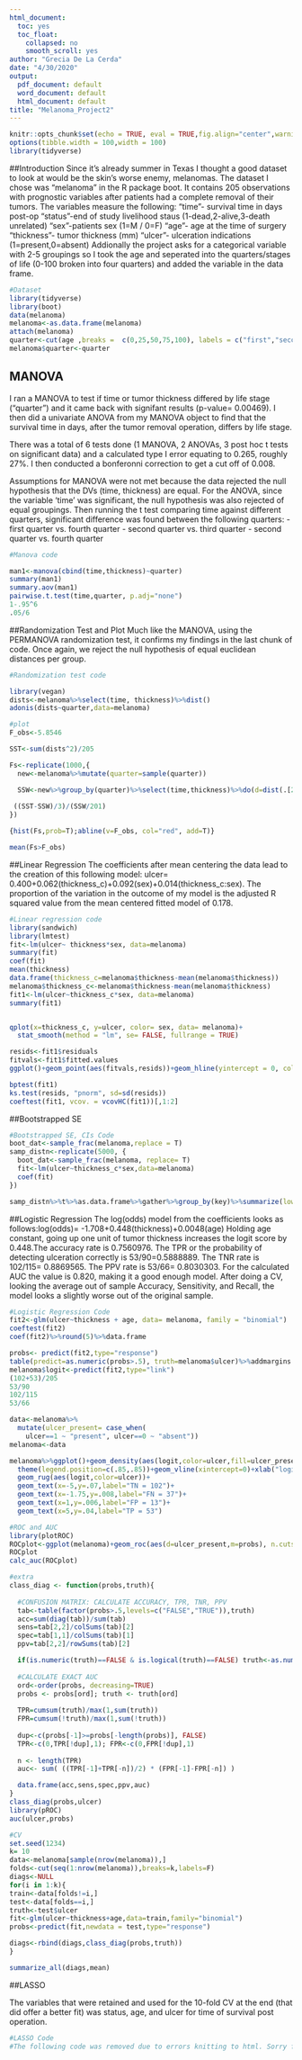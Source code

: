 ```yaml
---
html_document:
  toc: yes
  toc_float:
    collapsed: no
    smooth_scroll: yes
author: "Grecia De La Cerda"
date: "4/30/2020"
output:
  pdf_document: default
  word_document: default
  html_document: default
title: "Melanoma_Project2"
---
```


```r
knitr::opts_chunk$set(echo = TRUE, eval = TRUE,fig.align="center",warning=FALSE,message=FALSE,fig.width=8, fig.height=5, linewidth=60)
options(tibble.width = 100,width = 100)
library(tidyverse)
```


##Introduction
  Since it's already summer in Texas I thought a good dataset to look at would be the skin's worse enemy, melanomas. The dataset I chose was "melanoma" in the R package boot. It contains 205 observations with prognostic variables after patients had a complete removal of their tumors. The variables measure the following:
  "time"- survival time in days post-op
  "status"-end of study livelihood staus (1-dead,2-alive,3-death unrelated)
  "sex"-patients sex (1=M / 0=F)
  "age"- age at the time of surgery
  "thickness"- tumor thickness (mm)
  "ulcer"- ulceration indications
  (1=present,0=absent)
Addionally the project asks for a categorical variable with 2-5 groupings so I took the age and seperated into the quarters/stages of life (0-100 broken into four quarters) and added the variable in the data frame. 

```r
#Dataset
library(tidyverse)
library(boot)
data(melanoma)
melanoma<-as.data.frame(melanoma)
attach(melanoma)
quarter<-cut(age ,breaks =  c(0,25,50,75,100), labels = c("first","second","third","fourth"), right=FALSE)
melanoma$quarter<-quarter
```

## MANOVA

I ran a MANOVA to test if time or tumor thickness differed by life stage ("quarter") and it came back with signifant results (p-value= 0.00469). I then did a univariate ANOVA from my MANOVA object to find that the survival time in days, after the tumor removal operation, differs by life stage.

There was a total of 6 tests done (1 MANOVA, 2 ANOVAs, 3 post hoc t tests on significant data) and a calculated type I error equating to 0.265, roughly 27%. I then conducted a bonferonni correction to get a cut off of 0.008.

Assumptions for MANOVA were not met because the data rejected the null hypothesis that the DVs (time, thickness) are equal. For the ANOVA, since the variable 'time' was significant, the null hypothesis was also rejected of equal groupings. Then running the t test comparing time against different quarters, significant difference was found between the following quarters:
- first quarter vs. fourth quarter 
- second quarter vs. third quarter 
- second quarter vs. fourth quarter

```r
#Manova code

man1<-manova(cbind(time,thickness)~quarter)
summary(man1)
summary.aov(man1)
pairwise.t.test(time,quarter, p.adj="none")
1-.95^6
.05/6
```

##Randomization Test and Plot
Much like the MANOVA, using the PERMANOVA randomization test, it confirms my findings in the last chunk of code. Once again, we reject the null hypothesis of equal euclidean distances per group. 

```r
#Randomization test code

library(vegan)
dists<-melanoma%>%select(time, thickness)%>%dist()
adonis(dists~quarter,data=melanoma)

#plot
F_obs<-5.8546

SST<-sum(dists^2)/205

Fs<-replicate(1000,{
  new<-melanoma%>%mutate(quarter=sample(quarter))

  SSW<-new%>%group_by(quarter)%>%select(time,thickness)%>%do(d=dist(.[2:3], "euclidean"))%>%ungroup()%>%summarize(sum(d[[1]]^2)/51.25+sum(d[[2]]^2)/51.25+sum(d[[3]]^2)/51.25 + sum(d[[4]]^2)/51.25)%>%pull
  
 ((SST-SSW)/3)/(SSW/201) 
})

{hist(Fs,prob=T);abline(v=F_obs, col="red", add=T)}

mean(Fs>F_obs)
```

##Linear Regression
The coefficients after mean centering the data
lead to the creation of this following model:
ulcer= 0.400+0.062(thickness_c)+0.092(sex)+0.014(thickness_c:sex). The proportion of the variation in the outcome of my model is the adjusted R squared value from the mean centered fitted model of 0.178.

```r
#Linear regression code
library(sandwich)
library(lmtest)
fit<-lm(ulcer~ thickness*sex, data=melanoma)
summary(fit)
coef(fit)
mean(thickness)
data.frame(thickness_c=melanoma$thickness-mean(melanoma$thickness))
melanoma$thickness_c<-melanoma$thickness-mean(melanoma$thickness)
fit1<-lm(ulcer~thickness_c*sex, data=melanoma)
summary(fit1)


qplot(x=thickness_c, y=ulcer, color= sex, data= melanoma)+
  stat_smooth(method = "lm", se= FALSE, fullrange = TRUE)

resids<-fit1$residuals
fitvals<-fit1$fitted.values
ggplot()+geom_point(aes(fitvals,resids))+geom_hline(yintercept = 0, col="red")

bptest(fit1)
ks.test(resids, "pnorm", sd=sd(resids))
coeftest(fit1, vcov. = vcovHC(fit1))[,1:2]
```

##Bootstrapped SE 

```r
#Bootstrapped SE, CIs Code
boot_dat<-sample_frac(melanoma,replace = T)
samp_distn<-replicate(5000, {
  boot_dat<-sample_frac(melanoma, replace= T)
  fit<-lm(ulcer~thickness_c*sex,data=melanoma)
  coef(fit)
})

samp_distn%>%t%>%as.data.frame%>%gather%>%group_by(key)%>%summarize(lower=quantile(value,.025),upper=quantile(value,.975))

```

##Logistic Regression 
The log(odds) model from the coefficients looks as follows:log(odds)= -1.708+0.448(thickness)+0.0048(age)
Holding age constant, going up one unit of tumor thickness increases the logit score by 0.448.The accuracy rate is 0.7560976. The TPR or the probability of detecting ulceration correctly is 53/90=0.5888889. The TNR rate is 102/115= 0.8869565. The PPV rate is 53/66= 0.8030303. For the calculated AUC the value is 0.820, making it a good enough model. After doing a CV, looking the average out of sample Accuracy, Sensitivity, and Recall, the model looks a slightly worse out of the original sample. 

```r
#Logistic Regression Code
fit2<-glm(ulcer~thickness + age, data= melanoma, family = "binomial")
coeftest(fit2)
coef(fit2)%>%round(5)%>%data.frame

probs<- predict(fit2,type="response")
table(predict=as.numeric(probs>.5), truth=melanoma$ulcer)%>%addmargins
melanoma$logit<-predict(fit2,type="link")
(102+53)/205
53/90
102/115
53/66

data<-melanoma%>%
  mutate(ulcer_present= case_when(
    ulcer==1 ~ "present", ulcer==0 ~ "absent"))
melanoma<-data

melanoma%>%ggplot()+geom_density(aes(logit,color=ulcer,fill=ulcer_present), alpha=.4)+
  theme(legend.position=c(.85,.85))+geom_vline(xintercept=0)+xlab("logit (log-odds)")+
  geom_rug(aes(logit,color=ulcer))+
  geom_text(x=-5,y=.07,label="TN = 102")+
  geom_text(x=-1.75,y=.008,label="FN = 37")+
  geom_text(x=1,y=.006,label="FP = 13")+
  geom_text(x=5,y=.04,label="TP = 53")

#ROC and AUC
library(plotROC)
ROCplot<-ggplot(melanoma)+geom_roc(aes(d=ulcer_present,m=probs), n.cuts=0) 
ROCplot
calc_auc(ROCplot)

#extra
class_diag <- function(probs,truth){
  
  #CONFUSION MATRIX: CALCULATE ACCURACY, TPR, TNR, PPV
  tab<-table(factor(probs>.5,levels=c("FALSE","TRUE")),truth)
  acc=sum(diag(tab))/sum(tab)
  sens=tab[2,2]/colSums(tab)[2]
  spec=tab[1,1]/colSums(tab)[1]
  ppv=tab[2,2]/rowSums(tab)[2]

  if(is.numeric(truth)==FALSE & is.logical(truth)==FALSE) truth<-as.numeric(truth)-1
  
  #CALCULATE EXACT AUC
  ord<-order(probs, decreasing=TRUE)
  probs <- probs[ord]; truth <- truth[ord]
  
  TPR=cumsum(truth)/max(1,sum(truth)) 
  FPR=cumsum(!truth)/max(1,sum(!truth))
  
  dup<-c(probs[-1]>=probs[-length(probs)], FALSE)
  TPR<-c(0,TPR[!dup],1); FPR<-c(0,FPR[!dup],1)
  
  n <- length(TPR)
  auc<- sum( ((TPR[-1]+TPR[-n])/2) * (FPR[-1]-FPR[-n]) )

  data.frame(acc,sens,spec,ppv,auc)
}
class_diag(probs,ulcer)
library(pROC)
auc(ulcer,probs)

#CV
set.seed(1234)
k= 10 
data<-melanoma[sample(nrow(melanoma)),] 
folds<-cut(seq(1:nrow(melanoma)),breaks=k,labels=F) 
diags<-NULL
for(i in 1:k){
train<-data[folds!=i,]
test<-data[folds==i,]
truth<-test$ulcer 
fit<-glm(ulcer~thickness+age,data=train,family="binomial")
probs<-predict(fit,newdata = test,type="response")

diags<-rbind(diags,class_diag(probs,truth))
}

summarize_all(diags,mean)
```

##LASSO

The variables that were retained and used for the 10-fold CV at the end (that did offer a better fit) was status, age, and ulcer for time of survival post operation. 
```r
#LASSO Code
#The following code was removed due to errors knitting to html. Sorry for the inconvenience.
```


